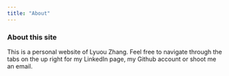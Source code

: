 ```yaml
---
title: "About"
---
```


### About this site

This is a personal website of Lyuou Zhang. Feel free to navigate through the tabs on the up right for my LinkedIn page, my Github account or shoot me an email.